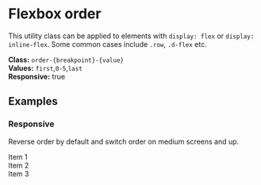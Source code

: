 
<Meta title="Utilities/Flexbox/Order" />

# Flexbox order

This utility class can be applied to elements with `display: flex` or `display: inline-flex`. Some common cases include `.row`, `.d-flex` etc.

**Class:** `order-{breakpoint}-{value}` <br />
**Values:** `first`,`0-5`,`last` <br />
**Responsive:** true

## Examples

### Responsive

Reverse order by default and switch order on medium screens and up.

<Canvas>
  <div class="d-flex">
    <div class="p-3 border border-info order-last order-md-2">Item 1</div>
    <div class="p-3 border border-info order-md-0">Item 2</div>
    <div class="p-3 border border-info order-first order-md-1">Item 3</div>
  </div>
</Canvas>
